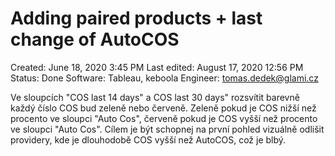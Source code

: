 # Adding paired products + last change of AutoCOS

Created: June 18, 2020 3:45 PM
Last edited: August 17, 2020 12:56 PM
Status: Done
Software: Tableau, keboola
Engineer: tomas.dedek@glami.cz

Ve sloupcích "COS last 14 days" a COS last 30 days" rozsvítit barevně každý číslo COS bud zeleně nebo červeně. Zeleně pokud je COS nižší než procento ve sloupci "Auto Cos", červeně pokud je COS vyšší než procento ve sloupci "Auto Cos". Cílem je být schopnej na první pohled vizuálně odlišit providery, kde je dlouhodobě COS vyšší než AutoCOS, což je blbý.